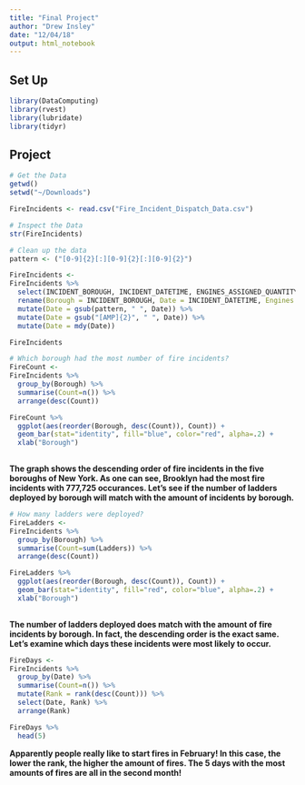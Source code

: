 ```yaml
---
title: "Final Project"
author: "Drew Insley"
date: "12/04/18"
output: html_notebook
---
```


## Set Up

```r
library(DataComputing)
library(rvest)
library(lubridate)
library(tidyr)
```

## Project

```r
# Get the Data
getwd()
setwd("~/Downloads")

FireIncidents <- read.csv("Fire_Incident_Dispatch_Data.csv")
```

```r
# Inspect the Data
str(FireIncidents)
```

```r
# Clean up the data
pattern <- ("[0-9]{2}[:][0-9]{2}[:][0-9]{2}")

FireIncidents <-
FireIncidents %>%
  select(INCIDENT_BOROUGH, INCIDENT_DATETIME, ENGINES_ASSIGNED_QUANTITY, INCIDENT_CLASSIFICATION_GROUP, ZIPCODE, LADDERS_ASSIGNED_QUANTITY) %>%
  rename(Borough = INCIDENT_BOROUGH, Date = INCIDENT_DATETIME, Engines = ENGINES_ASSIGNED_QUANTITY, Type = INCIDENT_CLASSIFICATION_GROUP, Ladders = LADDERS_ASSIGNED_QUANTITY, ZipCode = ZIPCODE) %>%
  mutate(Date = gsub(pattern, " ", Date)) %>%
  mutate(Date = gsub("[AMP]{2}", " ", Date)) %>%
  mutate(Date = mdy(Date))

FireIncidents
```

```r
# Which borough had the most number of fire incidents?
FireCount <-
FireIncidents %>%
  group_by(Borough) %>%
  summarise(Count=n()) %>%
  arrange(desc(Count))

FireCount %>%
  ggplot(aes(reorder(Borough, desc(Count)), Count)) +
  geom_bar(stat="identity", fill="blue", color="red", alpha=.2) +
  xlab("Borough")
  
```

**The graph shows the descending order of fire incidents in the five boroughs of New York. As one can see, Brooklyn had the most fire incidents with 777,725 occurances. Let's see if the number of ladders deployed by borough will match with the amount of incidents by borough.**

```r
# How many ladders were deployed?
FireLadders <-
FireIncidents %>%
  group_by(Borough) %>%
  summarise(Count=sum(Ladders)) %>%
  arrange(desc(Count))

FireLadders %>%
  ggplot(aes(reorder(Borough, desc(Count)), Count)) +
  geom_bar(stat="identity", fill="red", color="blue", alpha=.2) +
  xlab("Borough")
  

```

**The number of ladders deployed does match with the amount of fire incidents by borough. In fact, the descending order is the exact same. Let's examine which days these incidents were most likely to occur.**

```r
FireDays <-
FireIncidents %>%
  group_by(Date) %>%
  summarise(Count=n()) %>%
  mutate(Rank = rank(desc(Count))) %>%
  select(Date, Rank) %>%
  arrange(Rank)

FireDays %>%
  head(5)
```

**Apparently people really like to start fires in February! In this case, the lower the rank, the higher the amount of fires. The 5 days with the most amounts of fires are all in the second month!**











